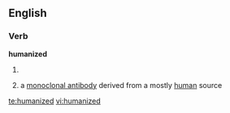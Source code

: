 ==English==

===Verb===
'''humanized'''

# {{present participle of|[[humanize]]}}
# {{pharmacology}} a [[monoclonal antibody]] derived from a mostly [[human]] source

[[te:humanized]]
[[vi:humanized]]